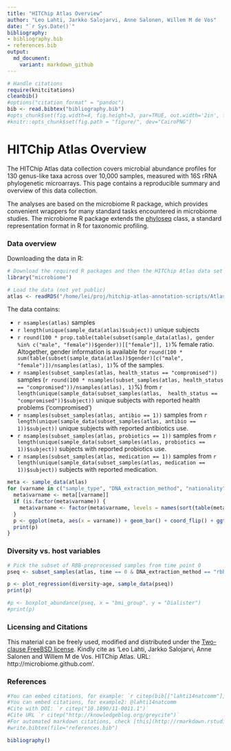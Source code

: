 ```yaml
---
title: "HITChip Atlas Overview"
author: "Leo Lahti, Jarkko Salojarvi, Anne Salonen, Willem M de Vos"
date: "`r Sys.Date()`"
bibliography: 
- bibliography.bib
- references.bib
output: 
  md_document:
    variant: markdown_github
---
```

<!--
  %\VignetteEngine{knitr::rmarkdown}
  %\VignetteIndexEntry{microbiome tutorial}
  %\usepackage[utf8]{inputenc}
-->

```r
# Handle citations
require(knitcitations)
cleanbib()
#options("citation_format" = "pandoc")
bib <- read.bibtex("bibliography.bib")
#opts_chunk$set(fig.width=4, fig.height=3, par=TRUE, out.width='2in', fig.pos='H')
#knitr::opts_chunk$set(fig.path = "figure/", dev="CairoPNG")
```


HITChip Atlas Overview
===========


The HITChip Atlas data collection covers microbial abundance profiles
for 130 genus-like taxa across over 10,000 samples, measured with 16S
rRNA phylogenetic microarrays. This page contains a reproducible
summary and overview of this data collection.

The analyses are based on the microbiome R package, which provides
convenient wrappers for many standard tasks encountered in microbiome
studies. The microbiome R package extends the
[phyloseq](http://joey711.github.io/phyloseq/import-data) class, a
standard representation format in R for taxonomic profiling.



### Data overview

Downloading the data in R:

```r
# Download the required R packages and then the HITChip Atlas data set
library("microbiome")

# Load the data (not yet public)
atlas <- readRDS("/home/lei/proj/hitchip-atlas-annotation-scripts/Atlas.RData")
```

The data contains:

 * ```r nsamples(atlas)``` samples
 * ```r length(unique(sample_data(atlas)$subject))``` unique subjects
 * ```r round(100 * prop.table(table(subset(sample_data(atlas), gender %in% c("male", "female"))$gender))[["female"]], 1)```% female ratio. Altogether, gender information is available for ```round(100 * sum(table(subset(sample_data(atlas))$gender)[c("male", "female")])/nsamples(atlas), 1)```% of the samples.
 * ```r nsamples(subset_samples(atlas, health_status == "compromised"))``` samples (```r round(100 * nsamples(subset_samples(atlas, health_status == "compromised"))/nsamples(atlas), 1)```%) from ```r length(unique(sample_data(subset_samples(atlas,  health_status == "compromised"))$subject))``` unique subjects with reported health problems ('compromised')
 * ```r nsamples(subset_samples(atlas, antibio == 1))``` samples from ```r length(unique(sample_data(subset_samples(atlas, antibio == 1))$subject))``` unique subjects with reported antibiotics use.
 * ```r nsamples(subset_samples(atlas, probiotics == 1))``` samples from ```r length(unique(sample_data(subset_samples(atlas, probiotics == 1))$subject))``` subjects with reported probiotics use.
 * ```r nsamples(subset_samples(atlas, medication == 1))``` samples from ```r length(unique(sample_data(subset_samples(atlas, medication == 1))$subject))``` subjects with reported medication.  
 

```r
meta <- sample_data(atlas)
for (varname in c("sample_type", "DNA_extraction_method", "nationality", "age", "bmi_group")) {
  meta$varname <- meta[[varname]]
  if (is.factor(meta$varname)) {
    meta$varname <- factor(meta$varname, levels = names(sort(table(meta$varname))))
  }
  p <- ggplot(meta, aes(x = varname)) + geom_bar() + coord_flip() + ggtitle(varname) + ylab("Samples (n)")
  print(p)
}
```


### Diversity vs. host variables

```r
# Pick the subset of RBB-preprocessed samples from time point 0
pseq <- subset_samples(atlas, time == 0 & DNA_extraction_method == "rbb")

p <- plot_regression(diversity~age, sample_data(pseq))
print(p)

#p <- boxplot_abundance(pseq, x = "bmi_group", y = "Dialister")
#print(p)
```



### Licensing and Citations

This material can be freely used, modified and distributed under the
[Two-clause FreeBSD
license](http://en.wikipedia.org/wiki/BSD\_licenses). Kindly cite as
'Leo Lahti, Jarkko Salojarvi, Anne Salonen and Willem M de
Vos. HITChip Atlas. URL: http://microbiome.github.com'.


### References

```r
#You can embed citations, for example: `r citep(bib[["lahti14natcomm"]])`
#You can embed citations, for example2: @lahti14natcomm
#Cite with DOI: `r citep("10.1890/11-0011.1")`
#Cite URL `r citep("http://knowledgeblog.org/greycite")`
#For automated markdown citations, check [this](http://rmarkdown.rstudio.com/authoring_bibliographies_and_citations.html), [this](https://github.com/cboettig/knitcitations), and [this](http://www.carlboettiger.info/2012/03/24/citations-in-markdown-using-knitr.html). 
#write.bibtex(file="references.bib")
```

```r
bibliography()
```

